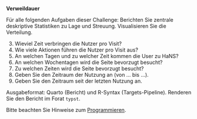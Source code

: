 
**Verweildauer**


Für alle folgenden Aufgaben dieser Challenge:  Berichten Sie zentrale deskriptive Statistiken zu Lage und Streuung. Visualisieren Sie die Verteilung. 


3. Wieviel Zeit verbringen die Nutzer pro Visit?
3. Wie viele Aktionen führen die Nutzer pro Visit aus?
3. An welchen Tagen und zu welcher Zeit kommen die User zu HaNS?
3. An welchen Wochentagen wird die Seite bevorzugt besucht?
4. Zu welchen Zeiten wird die Seite bevorzugt besucht?
5. Geben Sie den Zeitraum der Nutzung an (von ... bis ...).
6. Geben Sie den Zeitraum seit der letzten Nutzung an.



Ausgabeformat: Quarto (Bericht) und R-Syntax (Targets-Pipeline). Renderen Sie den Bericht im Forat `typst`.


Bitte beachten Sie Hinweise zum [Programmieren](https://hinweisbuch.netlify.app/109-hinweise-programmieren).